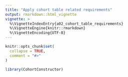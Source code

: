 ```yaml
---
title: "Apply cohort table related requirements"
output: rmarkdown::html_vignette
vignette: >
  %\VignetteIndexEntry{a02_cohort_table_requirements}
  %\VignetteEngine{knitr::rmarkdown}
  %\VignetteEncoding{UTF-8}
---
```


```r
knitr::opts_chunk$set(
  collapse = TRUE,
  comment = "#>"
)
```

```r
library(CohortConstructor)
```
